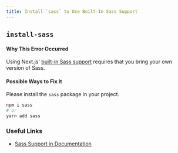 ```yaml
---
title: Install `sass` to Use Built-In Sass Support
---
```


## `install-sass`

#### Why This Error Occurred

Using Next.js' [built-in Sass support](/docs/basic-features/built-in-css-support#sass-support) requires that you bring your own version of Sass.

#### Possible Ways to Fix It

Please install the `sass` package in your project.

```bash filename="Terminal"
npm i sass
# or
yarn add sass
```

### Useful Links

- [Sass Support in Documentation](/docs/basic-features/built-in-css-support#sass-support)
